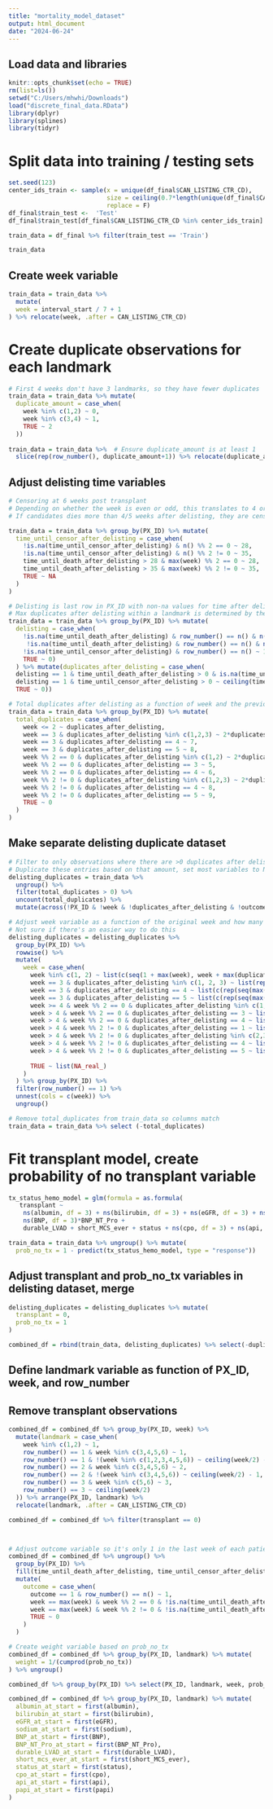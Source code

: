 ---
title: "mortality_model_dataset"
output: html_document
date: "2024-06-24"
---

## Load data and libraries
```{r setup, include=FALSE}
knitr::opts_chunk$set(echo = TRUE)
rm(list=ls())
setwd("C:/Users/mhwhi/Downloads")
load("discrete_final_data.RData")
library(dplyr)
library(splines)
library(tidyr)
```

# Split data into training / testing sets
```{r}
set.seed(123)
center_ids_train <- sample(x = unique(df_final$CAN_LISTING_CTR_CD), 
                           size = ceiling(0.7*length(unique(df_final$CAN_LISTING_CTR_CD))), 
                           replace = F)
df_final$train_test <-  'Test'
df_final$train_test[df_final$CAN_LISTING_CTR_CD %in% center_ids_train] <- 'Train'

train_data = df_final %>% filter(train_test == 'Train')

train_data
```


## Create week variable
```{r cars}
train_data = train_data %>% 
  mutate(
  week = interval_start / 7 + 1
) %>% relocate(week, .after = CAN_LISTING_CTR_CD)

```
# Create duplicate observations for each landmark
```{r pressure, echo=FALSE}
# First 4 weeks don't have 3 landmarks, so they have fewer duplicates
train_data = train_data %>% mutate(
  duplicate_amount = case_when(
    week %in% c(1,2) ~ 0,
    week %in% c(3,4) ~ 1,
    TRUE ~ 2
  ))
  
train_data = train_data %>%  # Ensure duplicate_amount is at least 1
  slice(rep(row_number(), duplicate_amount+1)) %>% relocate(duplicate_amount, .after = CAN_LISTING_CTR_CD)

```


## Adjust delisting time variables
```{r}

# Censoring at 6 weeks post transplant
# Depending on whether the week is even or odd, this translates to 4 or 5 weeks of follow up after delisting
# If candidates dies more than 4/5 weeks after delisting, they are censored

train_data = train_data %>% group_by(PX_ID) %>% mutate(
  time_until_censor_after_delisting = case_when(
    !is.na(time_until_censor_after_delisting) & n() %% 2 == 0 ~ 28,
    !is.na(time_until_censor_after_delisting) & n() %% 2 != 0 ~ 35,
    time_until_death_after_delisting > 28 & max(week) %% 2 == 0 ~ 28,
    time_until_death_after_delisting > 35 & max(week) %% 2 != 0 ~ 35,
    TRUE ~ NA
  )
)

# Delisting is last row in PX_ID with non-na values for time after delisting
# Max duplicates after delisting within a landmark is determined by these time variables
train_data = train_data %>% group_by(PX_ID) %>% mutate(
  delisting = case_when(
    !is.na(time_until_death_after_delisting) & row_number() == n() & n() %% 2 == 0 & time_until_death_after_delisting <= 28 ~ 1,
     !is.na(time_until_death_after_delisting) & row_number() == n() & n() %% 2 != 0 & time_until_death_after_delisting <= 35 ~ 1,
    !is.na(time_until_censor_after_delisting) & row_number() == n() ~ 1,
    TRUE ~ 0)
  ) %>% mutate(duplicates_after_delisting = case_when(
  delisting == 1 & time_until_death_after_delisting > 0 & is.na(time_until_censor_after_delisting) ~ ceiling(time_until_death_after_delisting/7),
  delisting == 1 & time_until_censor_after_delisting > 0 ~ ceiling(time_until_censor_after_delisting/7),
  TRUE ~ 0))

# Total duplicates after delisting as a function of week and the previous delisting variable
train_data = train_data %>% group_by(PX_ID) %>% mutate(
  total_duplicates = case_when(
    week <= 2 ~ duplicates_after_delisting,
    week == 3 & duplicates_after_delisting %in% c(1,2,3) ~ 2*duplicates_after_delisting,
    week == 3 & duplicates_after_delisting == 4 ~ 7,
    week == 3 & duplicates_after_delisting == 5 ~ 8,
    week %% 2 == 0 & duplicates_after_delisting %in% c(1,2) ~ 2*duplicates_after_delisting,
    week %% 2 == 0 & duplicates_after_delisting == 3 ~ 5,
    week %% 2 == 0 & duplicates_after_delisting == 4 ~ 6,
    week %% 2 != 0 & duplicates_after_delisting %in% c(1,2,3) ~ 2*duplicates_after_delisting + 1,
    week %% 2 != 0 & duplicates_after_delisting == 4 ~ 8,
    week %% 2 != 0 & duplicates_after_delisting == 5 ~ 9,
    TRUE ~ 0
  )
)
```

## Make separate delisting duplicate dataset
```{r}

# Filter to only observations where there are >0 duplicates after delisting
# Duplicate these entries based on that amount, set most variables to NA
delisting_duplicates = train_data %>%
  ungroup() %>%
  filter(total_duplicates > 0) %>%
  uncount(total_duplicates) %>%
  mutate(across(!PX_ID & !week & !duplicates_after_delisting & !outcome, ~ NA))

# Adjust week variable as a function of the original week and how many duplicates there are
# Not sure if there's an easier way to do this
delisting_duplicates = delisting_duplicates %>%
  group_by(PX_ID) %>%
  rowwise() %>%
  mutate(
    week = case_when(
      week %in% c(1, 2) ~ list(c(seq(1 + max(week), week + max(duplicates_after_delisting)))),
      week == 3 & duplicates_after_delisting %in% c(1, 2, 3) ~ list(rep(seq(max(week) + 1, max(week) + max(duplicates_after_delisting)), each = 2)),
      week == 3 & duplicates_after_delisting == 4 ~ list(c(rep(seq(max(week) + 1, max(week) + 3), each = 2), max(duplicates_after_delisting) + max(week))),
      week == 3 & duplicates_after_delisting == 5 ~ list(c(rep(seq(max(week) + 1, max(week) + 3), each = 2), max(duplicates_after_delisting) + max(week) - 1, max(duplicates_after_delisting) + max(week))),
      week >= 4 & week %% 2 == 0 & duplicates_after_delisting %in% c(1,2) ~ list(rep(seq(max(week) + 1, max(week) + max(duplicates_after_delisting)), each = 2)),
      week > 4 & week %% 2 == 0 & duplicates_after_delisting == 3 ~ list(c(rep(seq(max(week) + 1, max(week) + 2), each = 2), max(duplicates_after_delisting) + max(week))),
      week > 4 & week %% 2 == 0 & duplicates_after_delisting == 4 ~ list(c(rep(seq(max(week) + 1, max(week) + 2), each = 2), max(duplicates_after_delisting) + max(week) - 1, max(duplicates_after_delisting) + max(week))),
      week > 4 & week %% 2 != 0 & duplicates_after_delisting == 1 ~ list(rep(max(week) + 1, 3)),
      week > 4 & week %% 2 != 0 & duplicates_after_delisting %in% c(2,3) ~ list(c(rep(max(week) + 1, 3), rep(seq(max(week) + 2, max(week) + max(duplicates_after_delisting)), 2))),
      week > 4 & week %% 2 != 0 & duplicates_after_delisting == 4 ~ list(c(rep(max(week) + 1, 3), rep(seq(max(week) + 2, max(week) + max(duplicates_after_delisting - 1)),2), max(week) + max(duplicates_after_delisting))),
      week > 4 & week %% 2 != 0 & duplicates_after_delisting == 5 ~ list(c(rep(max(week) + 1, 3), rep(seq(max(week) + 2, max(week) + max(duplicates_after_delisting - 2)),2), max(week) + max(duplicates_after_delisting) - 1, max(week) + max(duplicates_after_delisting))),
      
      TRUE ~ list(NA_real_)
    )
  ) %>% group_by(PX_ID) %>%
  filter(row_number() == 1) %>%
  unnest(cols = c(week)) %>%
  ungroup()


```

```{r}
# Remove total_duplicates from train_data so columns match
train_data = train_data %>% select (-total_duplicates)
```

# Fit transplant model, create probability of no transplant variable
```{r}

tx_status_hemo_model = glm(formula = as.formula(
   transplant ~ 
    ns(albumin, df = 3) + ns(bilirubin, df = 3) + ns(eGFR, df = 3) + ns(sodium, df = 3) + 
    ns(BNP, df = 3)*BNP_NT_Pro + 
    durable_LVAD + short_MCS_ever + status + ns(cpo, df = 3) + ns(api, df = 3) + ns(papi, df = 3)), data = train_data, family = binomial)

train_data = train_data %>% ungroup() %>% mutate(
  prob_no_tx = 1 - predict(tx_status_hemo_model, type = "response"))

```

## Adjust transplant and prob_no_tx variables in delisting dataset, merge
```{r}


delisting_duplicates = delisting_duplicates %>% mutate(
  transplant = 0,
  prob_no_tx = 1 
)

combined_df = rbind(train_data, delisting_duplicates) %>% select(-duplicate_amount)
```


## Define landmark variable as function of PX_ID, week, and row_number
## Remove transplant observations
```{r}

combined_df = combined_df %>% group_by(PX_ID, week) %>%
  mutate(landmark = case_when(
    week %in% c(1,2) ~ 1,
    row_number() == 1 & week %in% c(3,4,5,6) ~ 1,
    row_number() == 1 & !(week %in% c(1,2,3,4,5,6)) ~ ceiling(week/2) - 2,
    row_number() == 2 & week %in% c(3,4,5,6) ~ 2,
    row_number() == 2 & !(week %in% c(3,4,5,6)) ~ ceiling(week/2) - 1,
    row_number() == 3 & week %in% c(5,6) ~ 3,
    row_number() == 3 ~ ceiling(week/2)
  )) %>% arrange(PX_ID, landmark) %>% 
  relocate(landmark, .after = CAN_LISTING_CTR_CD)

combined_df = combined_df %>% filter(transplant == 0)



# Adjust outcome variable so it's only 1 in the last week of each patient who dies
combined_df = combined_df %>% ungroup() %>% 
  group_by(PX_ID) %>%
  fill(time_until_death_after_delisting, time_until_censor_after_delisting, .direction = 'down') %>%
  mutate(
    outcome = case_when(
      outcome == 1 & row_number() == n() ~ 1,
      week == max(week) & week %% 2 == 0 & !is.na(time_until_death_after_delisting) & time_until_death_after_delisting <= 28 ~ 1,
      week == max(week) & week %% 2 != 0 & !is.na(time_until_death_after_delisting) & time_until_death_after_delisting <= 35 ~ 1,
      TRUE ~ 0
    )
  )

# Create weight variable based on prob_no_tx
combined_df = combined_df %>% group_by(PX_ID, landmark) %>% mutate(
  weight = 1/(cumprod(prob_no_tx))
) %>% ungroup()


```

```{r}
combined_df %>% group_by(PX_ID) %>% select(PX_ID, landmark, week, prob_no_tx, weight) 
```


```{r}


combined_df = combined_df %>% group_by(PX_ID, landmark) %>% mutate(
  albumin_at_start = first(albumin),
  bilirubin_at_start = first(bilirubin),
  eGFR_at_start = first(eGFR),
  sodium_at_start = first(sodium),
  BNP_at_start = first(BNP),
  BNP_NT_Pro_at_start = first(BNP_NT_Pro),
  durable_LVAD_at_start = first(durable_LVAD),
  short_mcs_ever_at_start = first(short_MCS_ever),
  status_at_start = first(status),
  cpo_at_start = first(cpo),
  api_at_start = first(api),
  papi_at_start = first(papi)
)
```






